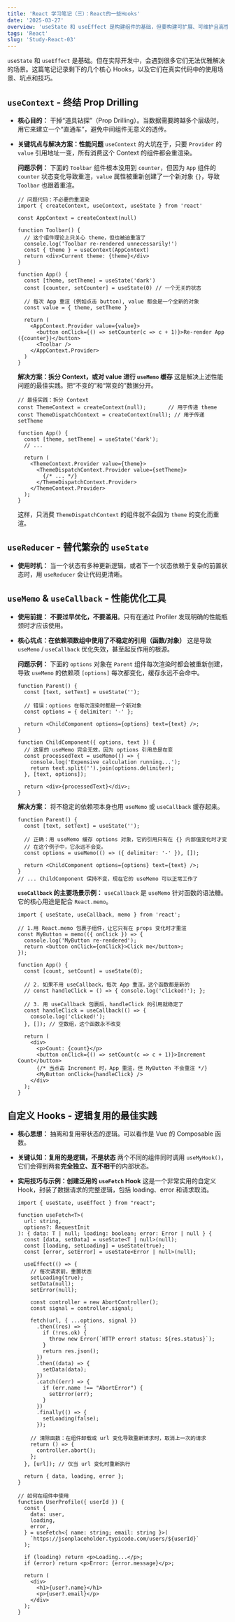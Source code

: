 ```yaml
---
title: 'React 学习笔记（三）：React的一些Hooks'
date: '2025-03-27'
overview: 'useState 和 useEffect 是构建组件的基础，但要构建可扩展、可维护且高性能的应用，还需要掌握 React 提供的更专业的 Hooks。本章将深入探讨用于状态共享、复杂逻辑管理、性能优化和逻辑复用的核心 Hooks。'
tags: 'React'
slug: 'Study-React-03'
---
```

`useState` 和 `useEffect` 是基础。但在实际开发中，会遇到很多它们无法优雅解决的场景。这篇笔记记录剩下的几个核心 Hooks，以及它们在真实代码中的使用场景、坑点和技巧。

## `useContext` - 终结 Prop Drilling

- **核心目的：** 干掉“道具钻探”（Prop Drilling）。当数据需要跨越多个层级时，用它来建立一个“直通车”，避免中间组件无意义的透传。

- **关键坑点与解决方案：性能问题** `useContext` 的大坑在于，只要 `Provider` 的 `value` 引用地址一变，所有消费这个 Context 的组件都会重渲染。

  **问题示例：** 下面的 `Toolbar` 组件根本没用到 `counter`，但因为 `App` 组件的 `counter` 状态变化导致重渲，`value` 属性被重新创建了一个新对象 `{}`，导致 `Toolbar` 也跟着重渲。

  ```tsx
  // 问题代码：不必要的重渲染
  import { createContext, useContext, useState } from 'react'

  const AppContext = createContext(null)

  function Toolbar() {
    // 这个组件理论上只关心 theme，但也被迫重渲了
    console.log('Toolbar re-rendered unnecessarily!')
    const { theme } = useContext(AppContext)
    return <div>Current theme: {theme}</div>
  }

  function App() {
    const [theme, setTheme] = useState('dark')
    const [counter, setCounter] = useState(0) // 一个无关的状态

    // 每次 App 重渲 (例如点击 button), value 都会是一个全新的对象
    const value = { theme, setTheme }

    return (
      <AppContext.Provider value={value}>
        <button onClick={() => setCounter(c => c + 1)}>Re-render App ({counter})</button>
        <Toolbar />
      </AppContext.Provider>
    )
  }
  ```

  **解决方案：拆分 Context，或对 value 进行 `useMemo` 缓存** 这是解决上述性能问题的最佳实践。把“不变的”和“常变的”数据分开。

  ```tsx
  // 最佳实践：拆分 Context
  const ThemeContext = createContext(null);       // 用于传递 theme
  const ThemeDispatchContext = createContext(null); // 用于传递 setTheme
  
  function App() {
    const [theme, setTheme] = useState('dark');
    // ...
  
    return (
      <ThemeContext.Provider value={theme}>
        <ThemeDispatchContext.Provider value={setTheme}>
          {/* ... */}
        </ThemeDispatchContext.Provider>
      </ThemeContext.Provider>
    );
  }
  ```

  这样，只消费 `ThemeDispatchContext` 的组件就不会因为 `theme` 的变化而重渲。

## `useReducer` - 替代繁杂的 `useState`

- **使用时机：** 当一个状态有多种更新逻辑，或者下一个状态依赖于复杂的前置状态时，用 `useReducer` 会让代码更清晰。

## `useMemo` & `useCallback` - 性能优化工具

- **使用前提：** **不要过早优化，不要滥用**。只有在通过 Profiler 发现明确的性能瓶颈时才应该使用。

- **核心坑点：在依赖项数组中使用了不稳定的引用（函数/对象）** 这是导致 `useMemo` / `useCallback` 优化失效，甚至起反作用的根源。

  **问题示例：** 下面的 `options` 对象在 `Parent` 组件每次渲染时都会被重新创建，导致 `useMemo` 的依赖项 `[options]` 每次都变化，缓存永远不会命中。

  ```tsx
  function Parent() {
    const [text, setText] = useState('');
  
    // 错误：options 在每次渲染时都是一个新对象
    const options = { delimiter: '-' }; 
  
    return <ChildComponent options={options} text={text} />;
  }
  
  function ChildComponent({ options, text }) {
    // 这里的 useMemo 完全无效，因为 options 引用总是在变
    const processedText = useMemo(() => {
      console.log('Expensive calculation running...');
      return text.split('').join(options.delimiter);
    }, [text, options]);
  
    return <div>{processedText}</div>;
  }
  ```

  **解决方案：** 将不稳定的依赖项本身也用 `useMemo` 或 `useCallback` 缓存起来。

  ```tsx
  function Parent() {
    const [text, setText] = useState('');
  
    // 正确：用 useMemo 缓存 options 对象，它的引用只有在 {} 内部值变化时才变
    // 在这个例子中，它永远不会变。
    const options = useMemo(() => ({ delimiter: '-' }), []); 
  
    return <ChildComponent options={options} text={text} />;
  }
  // ... ChildComponent 保持不变，现在它的 useMemo 可以正常工作了
  ```

  **`useCallback` 的主要场景示例：** `useCallback` 是 `useMemo` 针对函数的语法糖。它的核心用途是配合 `React.memo`。

  ```tsx
  import { useState, useCallback, memo } from 'react';
  
  // 1.用 React.memo 包裹子组件，让它只有在 props 变化时才重渲
  const MyButton = memo(({ onClick }) => {
    console.log('MyButton re-rendered');
    return <button onClick={onClick}>Click me</button>;
  });
  
  function App() {
    const [count, setCount] = useState(0);
  
    // 2. 如果不用 useCallback，每次 App 重渲，这个函数都是新的
    // const handleClick = () => { console.log('clicked!'); };
  
    // 3. 用 useCallback 包裹后，handleClick 的引用就稳定了
    const handleClick = useCallback(() => {
      console.log('clicked!');
    }, []); // 空数组，这个函数永不改变
  
    return (
      <div>
        <p>Count: {count}</p>
        <button onClick={() => setCount(c => c + 1)}>Increment Count</button>
        {/* 当点击 Increment 时，App 重渲，但 MyButton 不会重渲 */}
        <MyButton onClick={handleClick} /> 
      </div>
    );
  }
  ```

## 自定义 Hooks - 逻辑复用的最佳实践

- **核心思想：** 抽离和复用带状态的逻辑。可以看作是 Vue 的 Composable 函数。

- **关键认知：复用的是逻辑，不是状态** 两个不同的组件同时调用 `useMyHook()`，它们会得到两套**完全独立、互不相干**的内部状态。

- **实用技巧与示例：创建泛用的 `useFetch` Hook** 这是一个非常实用的自定义 Hook，封装了数据请求的完整逻辑，包括 loading、error 和请求取消。

  ```tsx
  import { useState, useEffect } from "react";
  
  function useFetch<T>(
    url: string,
    options?: RequestInit
  ): { data: T | null; loading: boolean; error: Error | null } {
    const [data, setData] = useState<T | null>(null);
    const [loading, setLoading] = useState(true);
    const [error, setError] = useState<Error | null>(null);

    useEffect(() => {
      // 每次请求前，重置状态
      setLoading(true);
      setData(null);
      setError(null);

      const controller = new AbortController();
      const signal = controller.signal;

      fetch(url, { ...options, signal })
        .then((res) => {
          if (!res.ok) {
            throw new Error(`HTTP error! status: ${res.status}`);
          }
          return res.json();
        })
        .then((data) => {
          setData(data);
        })
        .catch((err) => {
          if (err.name !== "AbortError") {
            setError(err);
          }
        })
        .finally(() => {
          setLoading(false);
        });

      // 清除函数：在组件卸载或 url 变化导致重新请求时，取消上一次的请求
      return () => {
        controller.abort();
      };
    }, [url]); // 仅当 url 变化时重新执行

    return { data, loading, error };
  }

  // 如何在组件中使用
  function UserProfile({ userId }) {
    const {
      data: user,
      loading,
      error,
    } = useFetch<{ name: string; email: string }>(
      `https://jsonplaceholder.typicode.com/users/${userId}`
    );

    if (loading) return <p>Loading...</p>;
    if (error) return <p>Error: {error.message}</p>;

    return (
      <div>
        <h1>{user?.name}</h1>
        <p>{user?.email}</p>
      </div>
    );
  }
  ```